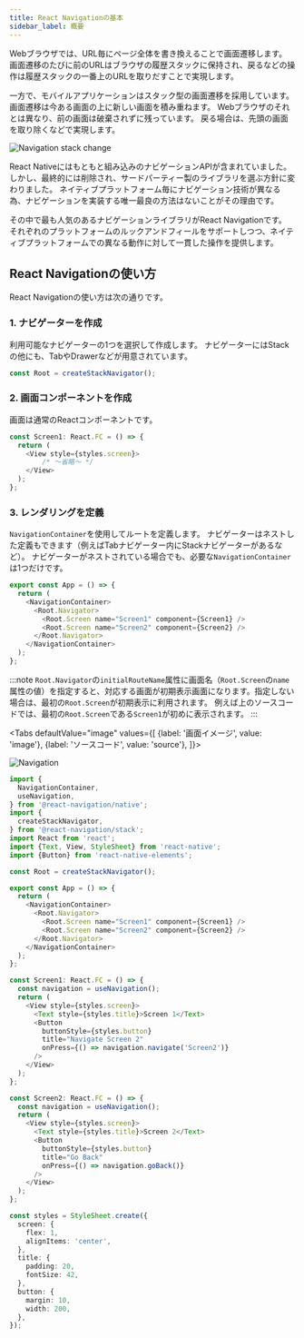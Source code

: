 ```yaml
---
title: React Navigationの基本
sidebar_label: 概要
---
```



Webブラウザでは、URL毎にページ全体を書き換えることで画面遷移します。
画面遷移のたびに前のURLはブラウザの履歴スタックに保持され、戻るなどの操作は履歴スタックの一番上のURLを取りだすことで実現します。

一方で、モバイルアプリケーションはスタック型の画面遷移を採用しています。
画面遷移は今ある画面の上に新しい画面を積み重ねます。
Webブラウザのそれとは異なり、前の画面は破棄されずに残っています。
戻る場合は、先頭の画面を取り除くなどで実現します。

![Navigation stack change](navigation_image.png)

React Nativeにはもともと組み込みのナビゲーションAPIが含まれていました。
しかし、最終的には削除され、サードパーティー製のライブラリを選ぶ方針に変わりました。
ネイティブプラットフォーム毎にナビゲーション技術が異なる為、ナビゲーションを実装する唯一最良の方法はないことがその理由です。

その中で最も人気のあるナビゲーションライブラリがReact Navigationです。
それぞれのプラットフォームのルックアンドフィールをサポートしつつ、ネイティブプラットフォームでの異なる動作に対して一貫した操作を提供します。

## React Navigationの使い方

React Navigationの使い方は次の通りです。

### 1. ナビゲーターを作成

利用可能なナビゲーターの1つを選択して作成します。
ナビゲーターにはStackの他にも、TabやDrawerなどが用意されています。

```typescript
const Root = createStackNavigator();
```

### 2. 画面コンポーネントを作成

画面は通常のReactコンポーネントです。

```typescript jsx
const Screen1: React.FC = () => {
  return (
    <View style={styles.screen}>
        /* ～省略～ */
    </View>
  );
};
```

### 3. レンダリングを定義

`NavigationContainer`を使用してルートを定義します。
ナビゲーターはネストした定義もできます（例えばTabナビゲーター内にStackナビゲーターがあるなど）。
ナビゲーターがネストされている場合でも、必要な`NavigationContainer`は1つだけです。

```typescript jsx
export const App = () => {
  return (
    <NavigationContainer>
      <Root.Navigator>
        <Root.Screen name="Screen1" component={Screen1} />
        <Root.Screen name="Screen2" component={Screen2} />
      </Root.Navigator>
    </NavigationContainer>
  );
};
```

:::note
`Root.Navigator`の`initialRouteName`属性に画面名（`Root.Screen`の`name`属性の値）を指定すると、対応する画面が初期表示画面になります。指定しない場合は、最初の`Root.Screen`が初期表示に利用されます。
例えば上のソースコードでは、最初の`Root.Screen`である`Screen1`が初めに表示されます。
:::

<!-- textlint-disable ja-technical-writing/sentence-length,ja-technical-writing/max-comma,ja-spacing/ja-no-space-around-parentheses,jtf-style/3.3.かっこ類と隣接する文字の間のスペースの有無,ja-technical-writing/ja-no-mixed-period,ja-technical-writing/no-unmatched-pair -->

<Tabs
  defaultValue="image"
  values={[
    {label: '画面イメージ', value: 'image'},
    {label: 'ソースコード', value: 'source'},
  ]}>

<!-- textlint-enable ja-technical-writing/sentence-length,ja-technical-writing/max-comma,ja-spacing/ja-no-space-around-parentheses,jtf-style/3.3.かっこ類と隣接する文字の間のスペースの有無,ja-technical-writing/ja-no-mixed-period,ja-technical-writing/no-unmatched-pair -->

<TabItem value="image">

![Navigation](navigation.png)

</TabItem>

<TabItem value="source">

```typescript jsx title="/src/App.tsx"
import {
  NavigationContainer,
  useNavigation,
} from '@react-navigation/native';
import {
  createStackNavigator,
} from '@react-navigation/stack';
import React from 'react';
import {Text, View, StyleSheet} from 'react-native';
import {Button} from 'react-native-elements';

const Root = createStackNavigator();

export const App = () => {
  return (
    <NavigationContainer>
      <Root.Navigator>
        <Root.Screen name="Screen1" component={Screen1} />
        <Root.Screen name="Screen2" component={Screen2} />
      </Root.Navigator>
    </NavigationContainer>
  );
};

const Screen1: React.FC = () => {
  const navigation = useNavigation();
  return (
    <View style={styles.screen}>
      <Text style={styles.title}>Screen 1</Text>
      <Button
        buttonStyle={styles.button}
        title="Navigate Screen 2"
        onPress={() => navigation.navigate('Screen2')}
      />
    </View>
  );
};

const Screen2: React.FC = () => {
  const navigation = useNavigation();
  return (
    <View style={styles.screen}>
      <Text style={styles.title}>Screen 2</Text>
      <Button
        buttonStyle={styles.button}
        title="Go Back"
        onPress={() => navigation.goBack()}
      />
    </View>
  );
};

const styles = StyleSheet.create({
  screen: {
    flex: 1,
    alignItems: 'center',
  },
  title: {
    padding: 20,
    fontSize: 42,
  },
  button: {
    margin: 10,
    width: 200,
  },
});
```

</TabItem>
</Tabs>

